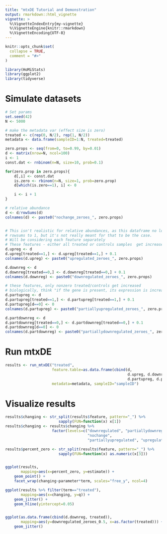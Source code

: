```yaml
---
title: "mtxDE Tutorial and Demonstration"
output: rmarkdown::html_vignette
vignette: >
  %\VignetteIndexEntry{my-vignette}
  %\VignetteEngine{knitr::rmarkdown}
  %\VignetteEncoding{UTF-8}
---
```


```r
knitr::opts_chunk$set(
  collapse = TRUE,
  comment = "#>"
)
```

```r
library(HoMiStats)
library(ggplot2)
library(tidyverse)
```

# Simulate datasets
```r
# Set params
set.seed(42)
N <- 5000

# make the metadata var (effect size is zero)
treated <- c(rep(0, N/2), rep(1, N/2))
metadata <- data.frame(sampleID=1:N, treated=treated)

zero.props <- seq(from=0, to=0.99, by=0.01)
d <- matrix(nrow=N, ncol=100)
i <- 1
const.dat <- rnbinom(n=N, size=10, prob=0.1)

for(zero.prop in zero.props){
    d[,i] <- const.dat
    is.zero <- rbinom(n=N, size=1, prob=zero.prop)
    d[which(is.zero==1), i] <- 0

    i <- i + 1
}

# relative abundance
d <- d/rowSums(d)
colnames(d) <- paste0("nochange_zeroes_", zero.props)


# This isn't realistic for relative abundances, as this dataframe no longer
# rowsums to 1, but it's not really meant for that to be the case.
# Will be considering each feature separately
# These features - either all treated or controls samples  get increased by 0.1
d.upreg <- d
d.upreg[treated==1,] <- d.upreg[treated==1,] + 0.1
colnames(d.upreg) <- paste0("upregulated_zeroes_", zero.props)

d.downreg <- d
d.downreg[treated==0,] <- d.downreg[treated==0,] + 0.1
colnames(d.downreg) <- paste0("downregulated_zeroes_", zero.props)

# these features, only nonzero treated/controls get increased
# biologically, think "if the gene is present, its expression is increased"
d.partupreg <- d
d.partupreg[treated==1,] <- d.partupreg[treated==1,] + 0.1
d.partupreg[d==0] <- 0
colnames(d.partupreg) <- paste0("partiallyupregulated_zeroes_", zero.props)

d.partdownreg <- d
d.partdownreg[treated==0,] <- d.partdownreg[treated==0,] + 0.1
d.partdownreg[d==0] <- 0
colnames(d.partdownreg) <- paste0("partiallydownregulated_zeroes_", zero.props)
```

# Run mtxDE
```r
results <- run_mtxDE("treated",
                     feature.table=as.data.frame(cbind(d, 
                                                       d.upreg, d.downreg,
                                                       d.partupreg, d.partdownreg)),
                     metadata=metadata, sampleID="sampleID")
```

# Visualize results
```r
results$changing <- str_split(results$feature, pattern="_") %>%
                        sapply(FUN=function(x) x[1])
results$changing <- results$changing %>% 
                     factor(levels=c("downregulated", "partiallydownregulated", 
                                     "nochange",
                                     "partiallyupregulated", "upregulated"))

results$percent_zero <- str_split(results$feature, pattern="_") %>%
                        sapply(FUN=function(x) as.numeric(x[3]))


ggplot(results,
       mapping=aes(x=percent_zero, y=estimate)) +
    geom_point() +
    facet_wrap(changing~parameter*term, scales="free_y", ncol=4)

ggplot(results %>% filter(term=="treated"),
       mapping=aes(x=changing, y=q)) +
    geom_jitter() +
    geom_hline(yintercept=0.05)


ggplot(as.data.frame(cbind(d.downreg, treated)), 
       mapping=aes(y=downregulated_zeroes_0.5, x=as.factor(treated))) +
    geom_jitter()
```

